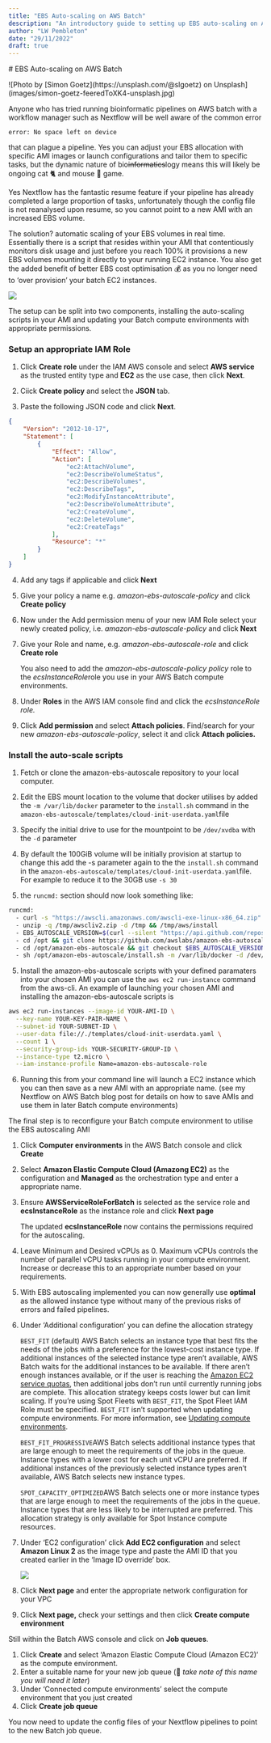 ```yaml
---
title: "EBS Auto-scaling on AWS Batch"
description: "An introductory guide to setting up EBS auto-scaling on AWS Batch for use in Nextflow"
author: "LW Pembleton"
date: "29/11/2022"
draft: true
---
```


\# EBS Auto-scaling on AWS Batch

!\[Photo by \[Simon Goetz\](https://unsplash.com/\@slgoetz) on Unsplash\](images/simon-goetz-feeredToXK4-unsplash.jpg)

Anyone who has tried running bioinformatic pipelines on AWS batch with a workflow manager such as Nextflow will be well aware of the common error

`error: No space left on device`

that can plague a pipeline. Yes you can adjust your EBS allocation with specific AMI images or launch configurations and tailor them to specific tasks, but the dynamic nature of bio~~informatics~~logy means this will likely be ongoing cat 🐈 and mouse 🐁 game.

Yes Nextflow has the fantastic resume feature if your pipeline has already completed a large proportion of tasks, unfortunately though the config file is not reanalysed upon resume, so you cannot point to a new AMI with an increased EBS volume.

The solution? automatic scaling of your EBS volumes in real time. Essentially there is a script that resides within your AMI that contentiously monitors disk usage and just before you reach 100% it provisions a new EBS volumes mounting it directly to your running EC2 instance. You also get the added benefit of better EBS cost optimisation 💰 as you no longer need to 'over provision' your batch EC2 instances.

![](images/ebs-autoscale-diagram.png)

The setup can be split into two components, installing the auto-scaling scripts in your AMI and updating your Batch compute environments with appropriate permissions.

### Setup an appropriate IAM Role

1.  Click **Create role** under the IAM AWS console and select **AWS service** as the trusted entity type and **EC2** as the use case, then click **Next**.

2.  Ciick **Create policy** and select the **JSON** tab.

3.  Paste the following JSON code and click **Next**.

``` json
{
    "Version": "2012-10-17",
    "Statement": [
        {
            "Effect": "Allow",
            "Action": [
                "ec2:AttachVolume",
                "ec2:DescribeVolumeStatus",
                "ec2:DescribeVolumes",
                "ec2:DescribeTags",
                "ec2:ModifyInstanceAttribute",
                "ec2:DescribeVolumeAttribute",
                "ec2:CreateVolume",
                "ec2:DeleteVolume",
                "ec2:CreateTags"
            ],
            "Resource": "*"
        }
    ]
}
```

4.  Add any tags if applicable and click **Next**

5.  Give your policy a name e.g. *amazon-ebs-autoscale-policy* and click **Create policy**

6.  Now under the Add permission menu of your new IAM Role select your newly created policy, i.e. *amazon-ebs-autoscale-policy* and click **Next**

7.  Give your Role and name, e.g. *amazon-ebs-autoscale-role* and click **Create role**

    You also need to add the *amazon-ebs-autoscale-policy policy* role to the *ecsInstanceRole*role you use in your AWS Batch compute environments.

8.  Under **Roles** in the AWS IAM console find and click the *ecsInstanceRole role.*

9.  Click **Add permission** and select **Attach policies**. Find/search for your new *amazon-ebs-autoscale-policy*, select it and click **Attach policies.**

### Install the auto-scale scripts

1.  Fetch or clone the amazon-ebs-autoscale repository to your local computer.

2.  Edit the EBS mount location to the volume that docker utilises by added the `-m /var/lib/docker` parameter to the `install.sh` command in the `amazon-ebs-autoscale/templates/cloud-init-userdata.yaml`file

3.  Specify the initial drive to use for the mountpoint to be `/dev/xvdba` with the `-d` parameter

4.  By default the 100GiB volume will be initially provision at startup to change this add the -s parameter again to the the `install.sh` command in the `amazon-ebs-autoscale/templates/cloud-init-userdata.yaml`file. For example to reduce it to the 30GB use `-s 30`

5.  the `runcmd:` section should now look something like:

``` bash
runcmd:
  - curl -s "https://awscli.amazonaws.com/awscli-exe-linux-x86_64.zip" -o "/tmp/awscliv2.zip"
  - unzip -q /tmp/awscliv2.zip -d /tmp && /tmp/aws/install
  - EBS_AUTOSCALE_VERSION=$(curl --silent "https://api.github.com/repos/awslabs/amazon-ebs-autoscale/releases/latest" | jq -r .tag_name)
  - cd /opt && git clone https://github.com/awslabs/amazon-ebs-autoscale.git
  - cd /opt/amazon-ebs-autoscale && git checkout $EBS_AUTOSCALE_VERSION
  - sh /opt/amazon-ebs-autoscale/install.sh -m /var/lib/docker -d /dev/xvdba -s 30 2>&1 > /var/log/ebs-autoscale-install.log
```

5.  Install the amazon-ebs-autoscale scripts with your defined paramaters into your chosen AMI you can use the `aws ec2 run-instance` command from the aws-cli. An example of launching your chosen AMI and installing the amazon-ebs-autoscale scripts is

``` bash
aws ec2 run-instances --image-id YOUR-AMI-ID \
  --key-name YOUR-KEY-PAIR-NAME \
  --subnet-id YOUR-SUBNET-ID \
  --user-data file://./templates/cloud-init-userdata.yaml \
  --count 1 \
  --security-group-ids YOUR-SECURITY-GROUP-ID \
  --instance-type t2.micro \
  --iam-instance-profile Name=amazon-ebs-autoscale-role
```

6.  Running this from your command line will launch a EC2 instance which you can then save as a new AMI with an appropriate name. (see my Nextflow on AWS Batch blog post for details on how to save AMIs and use them in later Batch compute environments)

The final step is to reconfigure your Batch compute environment to utilise the EBS autoscaling AMI

1.  Click **Computer environments** in the AWS Batch console and click **Create**

2.  Select **Amazon Elastic Compute Cloud (Amazong EC2)** as the configuration and **Managed** as the orchestration type and enter a appropriate name.

3.  Ensure **AWSServiceRoleForBatch** is selected as the service role and **ecsInstanceRole** as the instance role and click **Next page**

    ::: callout-note
    The updated **ecsInstanceRole** now contains the permissions required for the autoscaling.
    :::

4.  Leave Minimum and Desired vCPUs as 0. Maximum vCPUs controls the number of parallel vCPU tasks running in your compute environment. Increase or decrease this to an appropriate number based on your requirements.

5.  With EBS autoscaling implemented you can now generally use **optimal** as the allowed instance type without many of the previous risks of errors and failed pipelines.

6.  Under 'Additional configuration' you can define the allocation strategy

    `BEST_FIT` (default) AWS Batch selects an instance type that best fits the needs of the jobs with a preference for the lowest-cost instance type. If additional instances of the selected instance type aren't available, AWS Batch waits for the additional instances to be available. If there aren't enough instances available, or if the user is reaching the [Amazon EC2 service quotas](https://docs.aws.amazon.com/AWSEC2/latest/UserGuide/ec2-resource-limits.html), then additional jobs don't run until currently running jobs are complete. This allocation strategy keeps costs lower but can limit scaling. If you're using Spot Fleets with `BEST_FIT`, the Spot Fleet IAM Role must be specified. `BEST_FIT` isn't supported when updating compute environments. For more information, see [Updating compute environments](https://docs.aws.amazon.com/batch/latest/userguide/updating-compute-environments.html).

    `BEST_FIT_PROGRESSIVE`AWS Batch selects additional instance types that are large enough to meet the requirements of the jobs in the queue. Instance types with a lower cost for each unit vCPU are preferred. If additional instances of the previously selected instance types aren't available, AWS Batch selects new instance types.

    `SPOT_CAPACITY_OPTIMIZED`AWS Batch selects one or more instance types that are large enough to meet the requirements of the jobs in the queue. Instance types that are less likely to be interrupted are preferred. This allocation strategy is only available for Spot Instance compute resources.

7.  Under 'EC2 configuration' click **Add EC2 configuration** and select **Amazon Linux 2** as the image type and paste the AMI ID that you created earlier in the 'Image ID override' box.

    ![](images/instance-config.png)

8.  Click **Next page** and enter the appropriate network configuration for your VPC

9.  Click **Next page,** check your settings and then click **Create compute environment**

Still within the Batch AWS console and click on **Job queues**.

1.  Click **Create** and select 'Amazon Elastic Compute Cloud (Amazon EC2)' as the compute environment.
2.  Enter a suitable name for your new job queue (📝 *take note of this name you will need it later*)
3.  Under 'Connected compute environments' select the compute environment that you just created
4.  Click **Create job queue**

You now need to update the config files of your Nextflow pipelines to point to the new Batch job queue.

